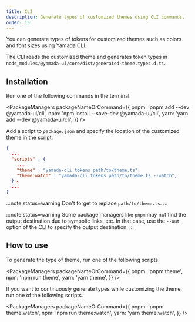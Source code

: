 ```yaml
---
title: CLI
description: Generate types of customized themes using CLI commands.
order: 15
---
```


You can generate types of tokens for customized themes such as colors and font sizes using Yamada CLI.

The CLI reads the customized theme and generates token types in `node_modules/@yamada-ui/core/dist/generated-theme.types.d.ts`.

## Installation

Run one of the following commands in the terminal.

<PackageManagers
  packageNameOrCommand={{
    pnpm: 'pnpm add --dev @yamada-ui/cli',
    npm: 'npm install --save-dev @yamada-ui/cli',
    yarn: 'yarn add --dev @yamada-ui/cli',
  }}
/>

Add a script to `package.json` and specify the location of the customized theme in the script.

```json title=package.json
{
  ...
  "scripts" : {
    ...
    "theme" : "yamada-cli tokens path/to/theme.ts",
    "theme:watch" : "yamada-cli tokens path/to/theme.ts --watch",
  } 、
  ...
}
```

:::note status=warning
Don't forget to replace `path/to/theme.ts`.
:::

:::note status=warning
Some package managers like `pnpm` may not find the output destination due to symbolic links, etc. In that case, use the `--out` option of the CLI to specify the output destination.
:::

## How to use

To generate the type of theme, run one of the following scripts.

<PackageManagers
  packageNameOrCommand={{
    pnpm: 'pnpm theme',
    npm: 'npm run theme',
    yarn: 'yarn theme',
  }}
/>

If you want to continuously generate types while customizing the theme, run one of the following scripts.

<PackageManagers
  packageNameOrCommand={{
    pnpm: 'pnpm theme:watch',
    npm: 'npm run theme:watch',
    yarn: 'yarn theme:watch',
  }}
/>
